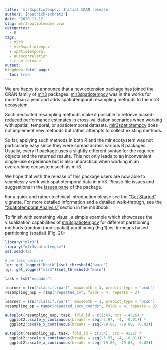```yaml
---
title: 'mlr3spatiotempcv: Initial CRAN release'
authors: ["patrick-schratz"]
date: '2020-11-12'
slug: mlr3spatiotempcv cran
categories:
  - R
tags:
  - mlr3
  - mlr3spatiotempcv
  - spatiotemporal
  - autocorrelation
  - cran release
output:
blogdown::html_page:
  toc: true
---
```

We are happy to announce that a new extension package has joined the CRAN family of [mlr3](https://mlr3.mlr-org.com/) packages.
[mlr3spatiotempcv](https://mlr3spatiotempcv.mlr-org.com/) was in the works for more than a year and adds spatiotemporal resampling methods to the mlr3 ecosystem.

Such dedicated resampling methods make it possible to retrieve biased-reduced performance estimates in cross-validation scenarios when working with spatial, temporal, or spatiotemporal datasets.
[mlr3spatiotempcv](https://mlr3spatiotempcv.mlr-org.com/) does not implement new methods but rather attempts to collect existing methods.

So far, applying such methods in both R and the mlr ecosystem was not particularly easy since they were spread across various R packages.
Usually, every R package uses a slightly different syntax for the required objects and the returned results.
This not only leads to an inconvenient single-use experience but is also unpractical when working in an overarching ecosystem such as mlr3.

We hope that with the release of this package users are now able to seamlessly work with spatiotemporal data in mlr3.
Please file issues and suggestions in the [issues pane](https://github.com/mlr-org/mlr3spatiotempcv/issues) of the package.

For a quick and rather technical introduction please see the ["Get Started"](https://mlr3spatiotempcv.mlr-org.com/articles/mlr3spatiotempcv.html) vignette.
For more detailed information and a detailed walk-through, see the ["Spatiotemporal Analysis"](https://mlr3book.mlr-org.com/spatiotemporal.html#spatiotemporal) section in the mlr3book.

To finish with something visual, a simple example which showcases the visualization capabilities of [mlr3spatiotempcv](https://mlr3spatiotempcv.mlr-org.com/) for different partitioning methods (random (non-spatial) partitioning (Fig.1) vs. k-means based partitioning (spatial) (Fig. 2)):

```r
library("mlr3")
library("mlr3spatiotempcv")
set.seed(42)

# be less verbose
lgr::get_logger("bbotk")$set_threshold("warn")
lgr::get_logger("mlr3")$set_threshold("warn")

task = tsk("ecuador")

learner = lrn("classif.rpart", maxdepth = 3, predict_type = "prob")
resampling_nsp = rsmp("repeated_cv", folds = 4, repeats = 2)

learner = lrn("classif.rpart", maxdepth = 3, predict_type = "prob")
resampling_sp = rsmp("repeated_spcv_coords", folds = 4, repeats = 2)

autoplot(resampling_nsp, task, fold_id = c(1:4), crs = 4326) *
  ggplot2::scale_y_continuous(breaks = seq(-3.97, -4, -0.01)) *
  ggplot2::scale_x_continuous(breaks = seq(-79.06, -79.08, -0.02))

autoplot(resampling_sp, task, fold_id = c(1:4), crs = 4326) *
  ggplot2::scale_y_continuous(breaks = seq(-3.97, -4, -0.01)) *
  ggplot2::scale_x_continuous(breaks = seq(-79.06, -79.08, -0.02))
```
